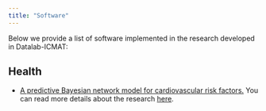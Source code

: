```yaml
---
title: "Software"
---
```


Below we provide a list of software implemented in the research developed in Datalab-ICMAT:

## Health


*  [A predictive Bayesian network model for cardiovascular risk factors.](https://github.com/jmcamachor1/CVD_GeNIe_network) You can read more details about the research [here](https://arxiv.org/pdf/2112.13963.pdf).
   


